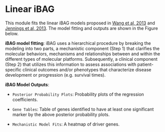 # Linear iBAG


This module fits the linear iBAG models proposed in  [Wang et al, 2013](https://pubmed.ncbi.nlm.nih.gov/23142963/) and [Jennings et al, 2013](https://pubmed.ncbi.nlm.nih.gov/23142963/). The model fitting  and outputs are shown in the Figure below. 


**iBAG model fitting**: iBAG uses a hierarchical procedure by breaking the modeling into two parts, a mechanistic component (Step 1) that clarifies the molecular behaviors, mechanisms and relationships between and within the different types of molecular platforms. Subsequently, a clinical component (Step 2) that utilizes this information to assess associations with patient-specific clinical outcomes and/or phenotypes  that characterize disease development or progression (e.g. survival times).


**iBAG Model Outputs**: 

 - `Posterior Probability Plots`: Probability plots of the regression coefficients.

 - `Gene Tables`: Table of genes identified to have at least one significant marker by the above posterior probability plots.

 - `Mechanistic Model Fits`: A heatmap of driver genes.


